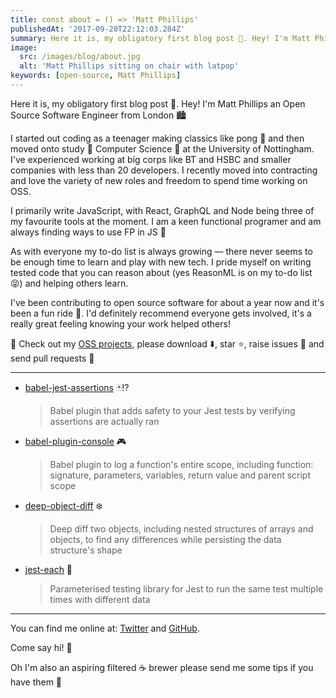 ```yaml
---
title: const about = () => 'Matt Phillips'
publishedAt: '2017-09-20T22:12:03.284Z'
summary: Here it is, my obligatory first blog post 🎉. Hey! I'm Matt Phillips an Open Source Software Engineer from London 🏙
image:
  src: /images/blog/about.jpg
  alt: 'Matt Phillips sitting on chair with latpop'
keywords: [open-source, Matt Phillips]
---
```


Here it is, my obligatory first blog post 🎉. Hey! I'm Matt Phillips an Open Source Software Engineer from London 🏙

I started out coding as a teenager making classics like pong 🏓 and then moved onto study 📖 Computer Science 🔬 at the University of Nottingham. I've experienced working at big corps like BT and HSBC and smaller companies with less than 20 developers. I recently moved into contracting and love the variety of new roles and freedom to spend time working on OSS.

I primarily write JavaScript, with React, GraphQL and Node being three of my favourite tools at the moment. I am a keen functional programer and am always finding ways to use FP in JS 🙂

As with everyone my to-do list is always growing — there never seems to be enough time to learn and play with new tech. I pride myself on writing tested code that you can reason about (yes ReasonML is on my to-do list 😝) and helping others learn.

I've been contributing to open source software for about a year now and it's been a fun ride 🎢. I'd definitely recommend everyone gets involved, it's a really great feeling knowing your work helped others!

👀 Check out my [OSS projects](https://github.com/mattphillips), please download ⬇️, star ⭐️, raise issues 🚨 and send pull requests 🥇

---

- [babel-jest-assertions](https://github.com/mattphillips/babel-jest-assertions) 🃏⁉️

  > Babel plugin that adds safety to your Jest tests by verifying assertions are actually ran

- [babel-plugin-console](https://github.com/mattphillips/babel-plugin-console) 🎮

  > Babel plugin to log a function's entire scope, including function: signature, parameters, variables, return value and parent script scope

- [deep-object-diff](https://github.com/mattphillips/deep-object-diff) ❄️

  > Deep diff two objects, including nested structures of arrays and objects, to find any differences while persisting the data structure's shape

- [jest-each](https://github.com/mattphillips/jest-each) 🏃

  > Parameterised testing library for Jest to run the same test multiple times with different data

---

You can find me online at: [Twitter](https://twitter.com/mattphillipsio) and [GitHub](https://github.com/mattphillips).

Come say hi! 👋

Oh I'm also an aspiring filtered ☕️ brewer please send me some tips if you have them 🙌
